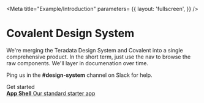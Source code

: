 
<Meta 
    title="Example/Introduction"
    parameters= {{
        layout: 'fullscreen',
    }}
/>



# Covalent Design System

We're merging the Teradata Design System and Covalent into a single 
comprehensive product. In the short term, just use the nav to browse
the raw components. We'll layer in documenation over time.

Ping us in the **#design-system** channel on Slack for help.

<div className="subheading">Get started</div>

<div className="link-list">
  <a
    className="link-item"
    href="/story/pattern-appshell--basic"
  >
    <span>
      <strong>App Shell</strong>
      Our standard starter app
    </span>
  </a>
</div>